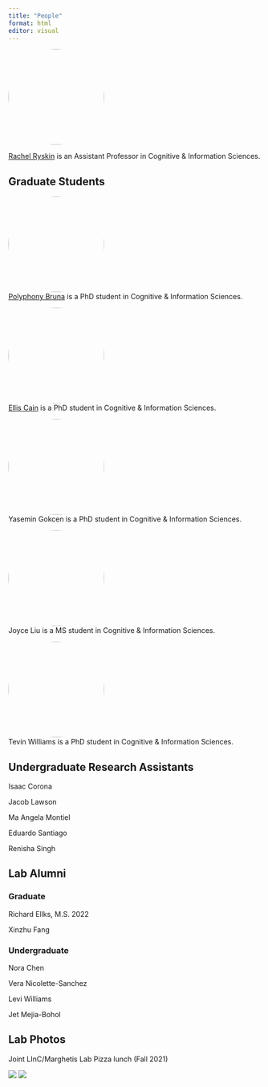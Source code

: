```yaml
---
title: "People"
format: html
editor: visual
---
```


<div>

![](img/avatar.jpg){style="border-radius: 50%;" width="191"}\

[Rachel Ryskin](http://rachelrysk.in) is an Assistant Professor in
Cognitive & Information Sciences.

</div>

## Graduate Students

::: {layout-ncol="2"}
![](img/Bruna_profile.jpg){style="border-radius: 50%;" width="191"}\
[Polyphony Bruna](https://www.linkedin.com/in/polyphonyjbruna/) is a PhD
student in Cognitive & Information Sciences.
:::

::: {layout-ncol="2"}
![](img/avatar_cain.jpeg){style="border-radius: 50%;" width="191"}\
[Ellis Cain](https://ellisc.dev/) is a PhD student in Cognitive &
Information Sciences.
:::

::: {layout-ncol="2"}
![](img/gokcen.jpg){style="border-radius: 50%;" width="191"}\
Yasemin Gokcen is a PhD student in Cognitive & Information Sciences.
:::

::: {layout-ncol="2"}
![](img/avatar_liu.jpg){style="border-radius: 50%;" width="191"}\
Joyce Liu is a MS student in Cognitive & Information Sciences.
:::

::: {layout-ncol="2"}
![](img/avatar_williams.jpeg){style="border-radius: 50%;" width="191"}\
Tevin Williams is a PhD student in Cognitive & Information Sciences.
:::

## Undergraduate Research Assistants

Isaac Corona

Jacob Lawson

Ma Angela Montiel

Eduardo Santiago

Renisha Singh

## Lab Alumni

### Graduate

Richard Ellks, M.S. 2022

Xinzhu Fang

### Undergraduate

Nora Chen

Vera Nicolette-Sanchez

Levi Williams

Jet Mejia-Bohol

## Lab Photos

Joint LInC/Marghetis Lab Pizza lunch (Fall 2021)

![](img/fall2021_pizza.jpg) ![](img/fall2021_pizza2.jpg)
